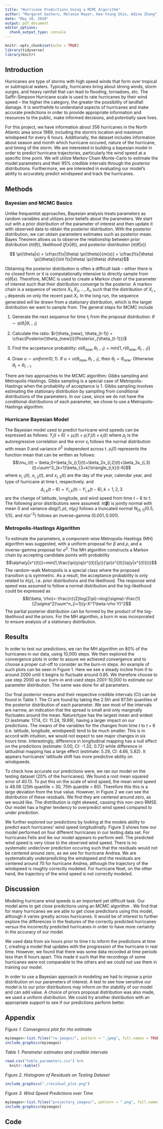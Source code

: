 ```yaml
---
title: "Hurricane Predictions Using a MCMC Algorithm"
author: "Margaret Gacheru, Melanie Mayer, Kee-Young Shin, Adina Zhang"
date: "May 10, 2020"
output: pdf_document
editor_options: 
  chunk_output_type: console
---
```


```r
knitr::opts_chunk$set(echo = TRUE)
library(tidyverse)
library(knitr)
```


## Introduction

Hurricanes are type of storms with high speed winds that form over tropical or subtropical waters. Typically, hurricanes bring about strong winds, storm surges, and heavy rainfall that can lead to flooding, tornadoes, etc. The Saffir-Simpson Hurricane scale is used to rate hurricanes by their wind speed -- the higher the category, the greater the possibility of landfall damage. It is worthwhile to understand aspects of hurricanes and make accurate predictions in order to provide appropriate information and resources to the public, make informed decisions, and potentially save lives.

For this project, we have information about 356 hurricanes in the North Atlantic area since 1989, including the storm's location and maximum windspeed for every 6 hours. Additionally, the dataset includes information about season and month which hurricane occured, nature of the hurricane, and timing of the storm. We are interested in building a bayesian model in order to predict hurricane trajectories, particularly the wind speed at a specific time point. We will utilize Markov Chain Monte-Carlo to estimate the model parameters and their 95% credible intervals through the posterior distributions. Furthermore, we are interested in evaluating our model's ability to accurately predict windspeed and track the hurricanes.


## Methods 

### Bayesian and MCMC Basics

Unlike frequentist approaches, Bayesian analysis treats parameters as random variables and utilizes prior beliefs about the parameters. We start out with a prior distribution of the parameter of interest and then update it with observed data to obtain the posterior distribution. With the posterior distribution, we can obtain parameters estimates such as posterior mean. Bayes Theorem allows us to observe the relationship between prior distribution ($\pi(\theta)$), likelihood ($f(x|\theta)$), and posterior distribution ($\pi(\theta|x)$)

$$ \pi(\theta|x) = \cfrac{f(x|\theta) \pi(\theta)}{m(x)} = 
\cfrac{f(x|\theta) \pi(\theta)}{\int f(x|\theta) \pi(\theta) d\theta}$$

Obtaining the posterior distribution is often a difficult task -- either there is no closed form or it is computationally intensive to directly sample from $\pi(\theta|x)$. Therefore, MCMC is used to create a Markov chain of the parameter of interest such that their distribution converge to the posterior. A markov chain is a sequence of vectors $X_1, X_2,...,X_n$ such that the distribution of $X_{i+1}$ depends on only the recent past $X_{i}$. In the long run, the sequence generated will be drawn from a stationary distribution, which is the target distribution we want to sample from. The general steps for MCMC include 

1. Generate the next sequence for time $t_i$ from the proposal distribution: $\theta \sim q(\theta_i|\theta_{i-1})$

2. Calculate the ratio: $r(\theta_{new}, \theta_{t-1}) = \cfrac{Posterior(\theta_{new})}{Posterior_{\theta_{t-1}}}$

3. Find the accpetance probability: $\alpha(\theta_{new}, \theta_{t-1}) = min[1, r(\theta_{new}, \theta_{t-1})]$

4. Draw $u \sim uniform(0,1)$. If $u < \alpha(\theta_{new}, \theta_{t-1})$, then $\theta_{t} = \theta_{new}$. Otherwise $\theta_{t} = \theta_{t-1}$

There are two approaches to the MCMC algorithm: Gibbs sampling and Metropolis-Hastings. Gibbs sampling is a special case of Metropolis-Hastings when the probability of acceptance is 1. Gibbs sampling involves estimating the stationary distribution by samplling from conditional distributions of the parameters. In our case, since we do not have the conditional distributions of each parameter, we chose to use a Metropolis-Hastings algorithm.


### Hurricane Bayesian Model

The Bayesian model used to predict hurricane wind speeds can be expressed as follows:
$Y_i(t+6)=\mu_i(t)+\rho_iY_i(t)+\epsilon_i(t)$
where $\rho_j$ is the autoregressive correlation and the error $\epsilon_i$ follows the normal distribution with mean 0 and variance $\sigma^2$ independent across t. $\mu_i(t)$ represents the function mean that can be written as follows:
$$\mu_i(t) = \beta_0+\beta_1x_{i,1}(t)+\beta_2x_{i,2}(t)+\beta_3x_{i,3}(t)+\sum^3_{k=1}\beta_{3+k}\triangle_{i,k}(t-6)$$
where $x_{i,1}(t)$, $x_{i,2}(t)$, and $x_{i,3}(t)$ are the day of the year, calendar year, and type of hurricane at time t, respectively. 
and
$$\Delta_{i,k}(t-6) = Y_{i,k}(t) -Y_{i,k}(t-6),k=1,2,3$$
are the change of latitude, longitude, and wind speed
from time $t-6$ to $t$.
The following prior distributions were assumed:
$\pi(\boldsymbol{\beta})$ is jointly normal with mean 0 and variance $diag(1,p)$, $\pi(\rho_j)$ follows a truncated normal  $N_{[0,1]}(0.5, 1/5)$, and $\pi(\sigma^{-2})$ follows an inverse-gamma $(0.001, 0.001)$. 

### Metropolis-Hastings Algorithm
To estimate the parameters, a component-wise Metropolis-Hastings (MH) algorithm was suggested, with a uniform proposal for $\beta$ and $\rho$, and a inverse-gamma proposal for $\sigma^2$. The MH algorithm constructs a Markov chain by accepting candidate points with probability 
$$\alpha(y|x^{(t)})=min(1,\frac{\pi(y)q(x^{(t)}|y)}{\pi(x^{(t)})q(y|x^{(t)})})$$
The random-walk Metropolis is a special class where the proposed transition q is symmetric. As a result, the acceptance probability is only related to $\pi(y)$, i.e. prior distributions and the likelihood. The response wind speed was assumed to follow a normal distribution and the log-likelihood could be expressed as 
$$l(\beta, \rho)=-\frac{n}{2}log(2\pi)-nlog(\sigma)-\frac{1}{2\sigma^2}\sum^n_{i=1}(y-X^T\beta-\rho Y)^2$$
The partial posterior distribution can be formed by the product of the log-likelihood and the priors. For the MH algorithm, a burn in was incorporated to ensure analysis of a stationary distribution.

## Results

In order to test our predictions, we ran the MH algorithm on 80% of the hurricanes in our data, using 10,000 steps. We then explored the convergence plots in order to assure we achieved convergence and to choose a proper cut-off to consider as the burn-in steps. An example of such plots can be seen in Figure 1. Here we see a steady incline from 0 to around 2000 until it begins to fluctuate around 0.85. We therefore choose to use step 2000 as our burn-in and used steps 2001-10,000 to estimate our parameter distribution. The same was done for all parameters. 

Our final posterior means and their respective credible intervals (CI) can be found in Table 1. The CI are found by taking the 2.5th and 97.5th quantiles of the posterior distribution of each parameter. We see most of the intervals are narrow, an indication that the spread is small and only marginally fluctuates around the mean. Nature/type has the largest mean and widest CI (estimate: 17.14, CI: 11.24, 19.89), having a larger impact on our predictions. The means of the variables for the changes from time $t$ to $t + 6$ (i.e. latitude, longitude, windspeed) tend to be much smaller. This is in accord with intuition, we would not expect to see major changes in six hours time. Interestingly, difference in longitudinal mapping has a null effect on the predictions (estimate: 0.00, CI: -1.32, 0.72) while difference in latitudinal mapping has a large effect (estimate: 5.29, CI: 4.66, 5.82). It appears hurricanes' lattitude shift has more predictive ability on windspeeds.

To check how accurate our predictions were, we ran our model on the testing dataset (20% of the hurricanes). We found a root mean squared error of 40.13. To put this on the scale of wind speed, the mean wind speed is 48.06 (25th quantile = 30, 75th quantile = 60). Therefore this this is a large deviation from the true value. However, in Figure 2 we can see the distribution of these residuals. We find they are centered around zero, as we would like. The distribution is right skewed, causing this non-zero RMSE. Our model has a higher tendency to overpredict wind speed compared to under prediction.

We further explored our predictions by looking at the models ability to predict each hurricanes' wind speed longitudinally. Figure 3 shows how our model performed on four different hurricanes in our testing data set. For hurricanes Felix and Ike our model appears to perform well. The predicted wind speed is very close to the observed wind speed. There is no systematic under/over prediction occuring such that the residuals would not be centered around zero, as we see for hurricane Andrea. We are systematically underpredicting the windspeed and the residuals are centered around 70 for hurricane Andrea, although the trajectory of the windspeed is roughly correctly modeled. For hurricane Noel, on the other hand, the trajectory of the wind speed is not correctly modeled.


## Discussion

Modeling hurricane wind speeds is an important yet difficult task. Our model aims to get close predictions using an MCMC algorithm . We find that for many hurricanes we are able to get close predictions using this model, although it varies greatly across hurricanes. It would be of interest to further explore the differences in the features of the correctly predicted hurricanes versus the incorrectly predicted hurricanes in order to have more certainty in the accuracy of our model. 

We used data from six hours prior to time $t$ to inform the predictions at time $t$, creating a model that updates with the progression of the hurricane in real time. However, we found that there was some data recorded at time periods less than 6 hours apart. This made it such that the recordings of some hurricanes were not comparable to the others and we could not use them in training our model.

In order to use a Bayesian approach in modeling we had to impose a prior distribution on our parameters of interest. A test to see how sensitive our model is to our prior distributions may inform on the stability of our model and can add value. A choice of priors proposal distribution was also made, we used a uniform distribution. We could try another distribution with an appropriate support to see if our predictions perform better.

\newpage

## Appendix

*Figure 1. Convergence plot for rho estimate* 

```r
myimages<-list.files("rw_images/", pattern = ".jpeg", full.names = TRUE)
include_graphics(myimages)
```



*Table 1. Parameter estimates and credible intervals* 

```r
read.csv("table_parameters.csv") %>% 
  knitr::kable()
```

\newpage
*Figure 2. Histogram of Residuals on Testing Dataset*

```r
include_graphics("./residual_plot.png")
```

\newpage

*Figure 3. Wind Speed Predictions over Time*

```r
myimages<-list.files("projectory_images/", pattern = ".png", full.names = TRUE)
include_graphics(myimages)
```



\newpage

## Code



